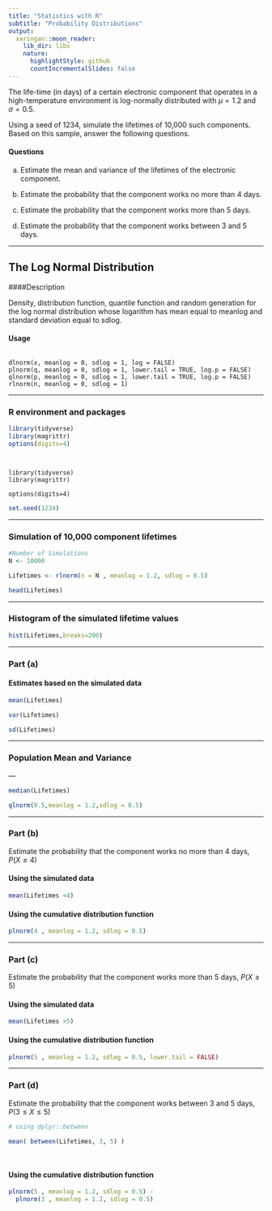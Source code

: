 ```yaml
---
title: "Statistics with R"
subtitle: "Probability Distributions"
output:
  xaringan::moon_reader:
    lib_dir: libs
    nature:
      highlightStyle: github
      countIncrementalSlides: false
---
```



The life-time (in days) of a certain electronic component that operates in a high-temperature environment is log-normally distributed with $\mu=1.2$ and $\sigma=0.5$.

Using a seed of 1234, simulate the lifetimes of 10,000 such components. Based on this sample, answer the following questions. 

#### Questions 

a. Estimate the mean and variance of the lifetimes of the electronic component.

b. Estimate the probability that the component works no more than 4 days.

c. Estimate the probability that the component works more than 5 days.

d. Estimate the probability that the component works between 3 and 5 days.

---

## The Log Normal Distribution

####Description

Density, distribution function, quantile function and random generation for the log normal distribution whose logarithm has mean equal to meanlog and standard deviation equal to sdlog.

#### Usage
<pre><code>
dlnorm(x, meanlog = 0, sdlog = 1, log = FALSE)
plnorm(q, meanlog = 0, sdlog = 1, lower.tail = TRUE, log.p = FALSE)
qlnorm(p, meanlog = 0, sdlog = 1, lower.tail = TRUE, log.p = FALSE)
rlnorm(n, meanlog = 0, sdlog = 1)
</code></pre>

---

### R environment and packages

```r

library(tidyverse)
library(magrittr)
options(digits=4)
```


<pre><code>

library(tidyverse)
library(magrittr)

options(digits=4)
</code></pre>


```r
set.seed(1234)
```
---


### Simulation of 10,000 component lifetimes

```r


#Number of Simulations
N <- 10000

Lifetimes <- rlnorm(n = N , meanlog = 1.2, sdlog = 0.5)

head(Lifetimes)
```

---

### Histogram of the simulated lifetime values

```r

hist(Lifetimes,breaks=200)

```


---

### Part (a)

#### Estimates based on the simulated data

```r

mean(Lifetimes)

var(Lifetimes)

sd(Lifetimes)


```

---

### Population Mean and Variance

\begin{eqnarray*}
E(X)&=&e^{\mu+\sigma^2/2}\\
& & \\
&=&e^{1.2+(0.5^2)/2} = e^{1.325}\\
& & \\
&=&3.7622\\
& & \\
& & \\
\operatorname{Var}(X)&=&e^{2\mu+\sigma^2}(e^{\sigma^2−1})\\& & \\
&=&e^{(2\times 1.2)+0.5^2}\cdot(e^{0.5^2−1})\\& & \\
&=&e^{2.65}\cdot (e^{0.25−1}) = 14.154\cdot (0.284)\\& & \\
&=&4.0197\\& & \\
\end{eqnarray*}
---


```r
median(Lifetimes)
```


```r
qlnorm(0.5,meanlog = 1.2,sdlog = 0.5)
```




---

### Part (b)

Estimate the probability that the component works no more than 4 days, $P(X \leq 4)$

#### Using the simulated data

```r

mean(Lifetimes <4)

```



#### Using the cumulative distribution function

```r

plnorm(4 , meanlog = 1.2, sdlog = 0.5)
```

---


### Part (c)

Estimate the probability that the component works more than 5 days, $P(X \geq 5)$

#### Using the simulated data

```r

mean(Lifetimes >5)

```

#### Using the cumulative distribution function

```r

plnorm(5 , meanlog = 1.2, sdlog = 0.5, lower.tail = FALSE)
```


---


### Part (d)

Estimate the probability that the component works between 3 and 5 days, $P(3 \leq X \leq 5)$


```r
# using dplyr::between

mean( between(Lifetimes, 3, 5) )
        
        
```        

#### Using the cumulative distribution function

```r

plnorm(5 , meanlog = 1.2, sdlog = 0.5) - 
  plnorm(3 , meanlog = 1.2, sdlog = 0.5)
```

